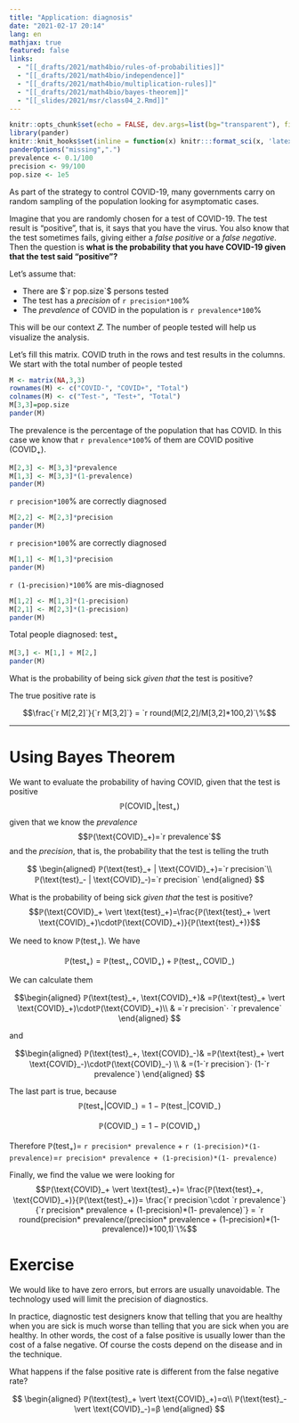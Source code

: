 ```yaml
---
title: "Application: diagnosis"
date: "2021-02-17 20:14"
lang: en
mathjax: true
featured: false
links:
  - "[[_drafts/2021/math4bio/rules-of-probabilities]]"
  - "[[_drafts/2021/math4bio/independence]]"
  - "[[_drafts/2021/math4bio/multiplication-rules]]"
  - "[[_drafts/2021/math4bio/bayes-theorem]]"
  - "[[_slides/2021/msr/class04_2.Rmd]]"
---
```



```r
knitr::opts_chunk$set(echo = FALSE, dev.args=list(bg="transparent"), fig.align="center")
library(pander)
knitr::knit_hooks$set(inline = function(x) knitr:::format_sci(x, 'latex'))
panderOptions("missing",".")
prevalence <- 0.1/100
precision <- 99/100
pop.size <- 1e5
```

As part of the strategy to control COVID-19, many governments carry on random sampling of the population looking for asymptomatic cases.

Imagine that you are randomly chosen for a test of COVID-19. The test result is "positive", that is, it says that you have the virus. You also know that the test sometimes fails, giving either a *false positive* or a *false negative*.
Then the question is **what is the probability that you have COVID-19 given that the test said "positive"?**

Let's assume that:

+ There are $`r pop.size`$ persons tested
+ The test has a _precision_ of `r precision*100`\%
+ The _prevalence_ of COVID in the population is `r prevalence*100`\%

This will be our context 𝑍. The number of people tested will help us visualize the analysis.

Let's fill this matrix. COVID truth in the rows and test results in the columns. We start with the total number of people tested
```r
M <- matrix(NA,3,3)
rownames(M) <- c("COVID-", "COVID+", "Total")
colnames(M) <- c("Test-", "Test+", "Total")
M[3,3]=pop.size
pander(M)
```

The prevalence is the percentage of the population that has COVID. In this case we know that `r prevalence*100`\% of them are COVID positive (COVID~+~).

```r
M[2,3] <- M[3,3]*prevalence
M[1,3] <- M[3,3]*(1-prevalence)
pander(M)
```

 `r precision*100`\%  are correctly diagnosed
```r
M[2,2] <- M[2,3]*precision
pander(M)
```
`r precision*100`\%  are correctly diagnosed
```r
M[1,1] <- M[1,3]*precision
pander(M)
```


`r (1-precision)*100`\% are mis-diagnosed
```r
M[1,2] <- M[1,3]*(1-precision)
M[2,1] <- M[2,3]*(1-precision)
pander(M)
```


Total people diagnosed: $\text{test}_+$
```r
M[3,] <- M[1,] + M[2,]
pander(M)
```
What is the probability of being sick *given that* the test is positive?

The true positive rate is

$$\frac{`r M[2,2]`}{`r M[3,2]`} = `r round(M[2,2]/M[3,2]*100,2)`\%$$

---

# Using Bayes Theorem
We want to evaluate the probability of having COVID, given that the test is positive
$$ℙ(\text{COVID}_+ | \text{test}_+)$$
given that we know the _prevalence_
$$ℙ(\text{COVID}_+)=`r prevalence`$$
and the _precision_, that is, the probability that the test is telling the truth

$$
\begin{aligned}
ℙ(\text{test}_+ | \text{COVID}_+)=`r precision`\\
ℙ(\text{test}_- | \text{COVID}_-)=`r precision`
\end{aligned}
$$

What is the probability of being sick *given that* the test is positive?
$$ℙ(\text{COVID}_+ \vert \text{test}_+)=\frac{ℙ(\text{test}_+ \vert \text{COVID}_+)\cdotℙ(\text{COVID}_+)}{ℙ(\text{test}_+)}$$

We need to know $ℙ(\text{test}_+).$ We have

$$ℙ(\text{test}_+)=
ℙ(\text{test}_+, \text{COVID}_+)+
ℙ(\text{test}_+, \text{COVID}_-)$$

We can calculate them

$$\begin{aligned}
ℙ(\text{test}_+, \text{COVID}_+)& =ℙ(\text{test}_+ \vert \text{COVID}_+)\cdotℙ(\text{COVID}_+)\\
& =`r precision`⋅ `r prevalence`
\end{aligned}
$$

and

$$\begin{aligned}
ℙ(\text{test}_+, \text{COVID}_-)& =ℙ(\text{test}_+ \vert \text{COVID}_-)\cdotℙ(\text{COVID}_-) \\
& =(1-`r precision`)⋅ (1-`r prevalence`)
\end{aligned}
$$

The last part is true, because
$$ℙ(\text{test}_+ \vert \text{COVID}_-)=1-ℙ(\text{test}_- \vert \text{COVID}_-)$$

$$
ℙ(\text{COVID}_-)=1-ℙ(\text{COVID}_+)
$$

Therefore $ℙ(\text{test}_+)=$ `r precision* prevalence` + `r (1-precision)*(1- prevalence)`=`r precision* prevalence + (1-precision)*(1- prevalence)`

Finally, we find the value we were looking for
$$ℙ(\text{COVID}_+ \vert \text{test}_+)=
\frac{ℙ(\text{test}_+, \text{COVID}_+)}{ℙ(\text{test}_+)}=
\frac{`r precision`\cdot `r prevalence`}{`r precision* prevalence + (1-precision)*(1- prevalence)`} =
 `r round(precision* prevalence/(precision* prevalence + (1-precision)*(1- prevalence))*100,1)`\%$$

# Exercise
We would like to have zero errors, but errors are usually unavoidable. The technology used will limit the precision of diagnostics.

In practice, diagnostic test designers know that telling that you are healthy when you are sick is much worse than telling that you are sick when you are healthy. In other words, the cost of a false positive is usually lower than the cost of a false negative. Of course the costs depend on the disease and in the technique. 

What happens if the false positive rate is different from the false negative rate?

$$
\begin{aligned}
ℙ(\text{test}_+ \vert \text{COVID}_+)=α\\
ℙ(\text{test}_- \vert \text{COVID}_-)=β
\end{aligned}
$$

